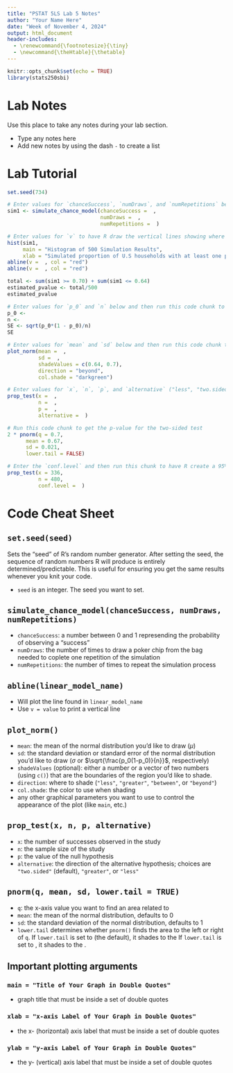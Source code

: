 ```yaml
---
title: "PSTAT 5LS Lab 5 Notes"
author: "Your Name Here"
date: "Week of November 4, 2024"
output: html_document
header-includes:
  - \renewcommand{\footnotesize}{\tiny}
  - \newcommand{\theHtable}{\thetable}
---
```

```r
knitr::opts_chunk$set(echo = TRUE)
library(stats250sbi)
```

# Lab Notes

Use this place to take any notes during your lab section.

- Type any notes here
- Add new notes by using the dash `-` to create a list

# Lab Tutorial

```r
set.seed(734)
```

```r
# Enter values for `chanceSuccess`, `numDraws`, and `numRepetitions` below and then run this chunk (be sure to run the `setSeed` chunk above before you run this one)
sim1 <- simulate_chance_model(chanceSuccess =  , 
                              numDraws =  , 
                              numRepetitions =  )
```

```r
# Enter values for `v` to have R draw the vertical lines showing where unusual values lie in the histogram of the 500 repetitions of the simulation. Then run this chunk to create the histogram
hist(sim1, 
     main = "Histogram of 500 Simulation Results",
     xlab = "Simulated proportion of U.S households with at least one pet")
abline(v =  , col = "red")
abline(v =  , col = "red")
```

```r
total <- sum(sim1 >= 0.70) + sum(sim1 <= 0.64)
estimated_pvalue <- total/500
estimated_pvalue

```

```r
# Enter values for `p_0` and `n` below and then run this code chunk to compute the standard error for the normal distribution
p_0 <- 
n <- 
SE <- sqrt(p_0*(1 - p_0)/n)
SE 
```

```r
# Enter values for `mean` and `sd` below and then run this code chunk to visualize the p-value for the hypothesis test
plot_norm(mean =  , 
          sd =  , 
          shadeValues = c(0.64, 0.7), 
          direction = "beyond", 
          col.shade = "darkgreen")
```

```r
# Enter values for `x`, `n`, `p`, and `alternative` ("less", "two.sided", "greater" with the quotation marks) below and then run this code chunk 
prop_test(x =  , 
          n =  , 
          p =  , 
          alternative =  )
```

```r
# Run this code chunk to get the p-value for the two-sided test
2 * pnorm(q = 0.7, 
      mean = 0.67, 
      sd = 0.021, 
      lower.tail = FALSE)
```

```r
# Enter the `conf.level` and then run this chunk to have R create a 95% confidence interval
prop_test(x = 336, 
          n = 480,
          conf.level =  )
```

# Code Cheat Sheet

## `set.seed(seed)`
Sets the "seed" of R's random number generator. After setting the seed, the sequence of random numbers R will produce is entirely determined/predictable. This is useful for ensuring you get the same results whenever you knit your code.

- `seed` is an integer. The seed you want to set.

## `simulate_chance_model(chanceSuccess, numDraws, numRepetitions)`

- `chanceSuccess`: a number between 0 and 1 represending the probability of observing a "success"
- `numDraws`: the number of times to draw a poker chip from the bag needed to coplete one repetition of the simulation
- `numRepetitions`: the number of times to repeat the simulation process

## `abline(linear_model_name)`

- Will plot the line found in `linear_model_name`
- Use `v = value` to print a vertical line

## `plot_norm()` 

- `mean`: the mean of the normal distribution you'd like to draw ($\mu$)
- `sd`: the standard deviation or standard error of the normal distribution you'd like to draw ($\sigma$ or $\sqrt{\frac{p_0(1-p_0)}{n}}$, respectively)
- `shadeValues` (optional): either a number or a vector of two numbers (using `c()`) that are the boundaries of the region you'd like to shade.
- `direction`: where to shade (`"less"`, `"greater"`, `"between"`, or `"beyond"`)
- `col.shade`: the color to use when shading
- any other graphical parameters you want to use to control the appearance of the plot (like `main`, etc.)

## `prop_test(x, n, p, alternative)`

- `x`: the number of successes observed in the study
- `n`: the sample size of the study
- `p`: the value of the null hypothesis
- `alternative`: the direction of the alternative hypothesis; choices are `"two.sided"` (default), `"greater"`, or `"less"`

## `pnorm(q, mean, sd, lower.tail = TRUE)`

- `q`: the x-axis value you want to find an area related to
- `mean`: the mean of the normal distribution, defaults to 0
- `sd`: the standard deviation of the normal distribution, defaults to 1
- `lower.tail` determines whether `pnorm()` finds the area to the left or right of `q`. If `lower.tail` is set to \textcolor{blue}{`TRUE`} (the default), it shades to the \textcolor{blue}{LEFT} If `lower.tail` is set to \textcolor{red}{`FALSE`}, it shades to the \textcolor{red}{RIGHT}.

## Important plotting arguments

### `main = "Title of Your Graph in Double Quotes"`
- graph title that must be inside a set of double quotes

### `xlab = "x-axis Label of Your Graph in Double Quotes"`
- the x- (horizontal) axis label that must be inside a set of double quotes

### `ylab = "y-axis Label of Your Graph in Double Quotes"`
- the y- (vertical) axis label that must be inside a set of double quotes

